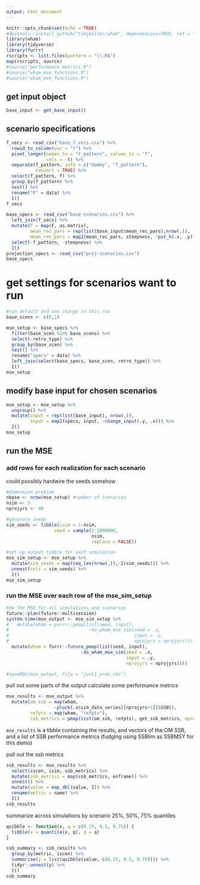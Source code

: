 ```yaml
---
output: html_document
---
```


```r
knitr::opts_chunk$set(echo = TRUE)
#devtools::install_github("timjmiller/wham", dependencies=TRUE, ref = "om_mode")
library(wham)
library(tidyverse)
library(furrr)
rscripts <- list.files(pattern = "\\.R$")
map(rscripts, source)
#source("performance_metrics.R")
#source("wham_mse_functions.R")
#source("wham_mse_functions.R")
```

## get input object

```r
base_input <- get_base_input()

```

## scenario specifications

```r
f_vecs <- read_csv("base_f_vecs.csv") %>% 
  rowid_to_column(var = "t") %>% 
  pivot_longer(names_to = "f_pattern", values_to = "f",
               cols = -t) %>% 
  separate(f_pattern, into = c("dummy", "f_pattern"),
           convert = TRUE) %>% 
  select(f_pattern, f) %>% 
  group_by(f_pattern) %>% 
  nest() %>% 
  rename("F" = data) %>% 
  I()
f_vecs

base_specs <- read_csv("base-scenarios.csv") %>% 
  left_join(f_vecs) %>% 
  mutate(F = map(F, as.matrix),
         mean_rec_pars = rep(list(base_input$mean_rec_pars),nrow(.)),
         mean_rec_pars = map2(mean_rec_pars, steepness, ~put_h(.x, .y))) %>% 
  select(-f_pattern, -steepness) %>% 
  I()
projection_specs <- read_csv("proj-scenarios.csv")
base_specs
```

# get settings for scenarios want to run
```r
#run default and one change in this run
base_scens <- c(0,1)

mse_setup <- base_specs %>% 
  filter(base_scen %in% base_scens) %>% 
  select(-retro_type) %>% 
  group_by(base_scen) %>% 
  nest() %>% 
  rename("specs" = data) %>% 
  left_join(select(base_specs, base_scen, retro_type)) %>% 
  I()
mse_setup
```


## modify base input for chosen scenarios
```r
mse_setup <- mse_setup %>% 
  ungroup() %>% 
  mutate(input = rep(list(base_input), nrow(.)),
         input = map2(specs, input, ~change_input(.y, .x))) %>% 
  I()
mse_setup
```


## run the MSE

### add rows for each realization for each scenario
could possibly hardwire the seeds somehow

```r
#dimension problem
nbase <- nrow(mse_setup) #number of scenarios
nsim <- 5
nprojyrs <- 40

#generate seeds
sim_seeds <- tibble(isim = 1:nsim,
                  seed = sample(1:1000000,
                                nsim,
                                replace = FALSE))

#set up output tibble for each simulation
mse_sim_setup <- mse_setup %>% 
  mutate(sim_seeds = map(seq_len(nrow(.)),~I(sim_seeds))) %>% 
  unnest(cols = sim_seeds) %>% 
  I()
mse_sim_setup
```  


### run the MSE over each row of the mse_sim_setup

```r
#do the MSE for all simulations and scenarios
future::plan(future::multisession)
system.time(mse_output <- mse_sim_setup %>% 
#   mutate(wham = purrr::pmap(list(seed, input),
#                              ~do_wham_mse_sim(seed = .x,
#                                               input = .y,
#                                               nprojyrs = nprojyrs)))
  mutate(wham = furrr::future_pmap(list(seed, input),
                            ~do_wham_mse_sim(seed = .x,
                                             input = .y,
                                             nprojyrs = nprojyrs))))

#saveRDS(mse_output, file = "just1_srds.rds")
```

pull out some parts of the output
calculate some performance metrics

```r
mse_results <- mse_output %>% 
  mutate(om_ssb = map(wham,
                  ~pluck(.x$sim_data_series[[nprojyrs+1]]$SSB)),
         refpts = map(wham, "refpts"),
         ssb_metrics = pmap(list(om_ssb, refpts), get_ssb_metrics, nprojyrs = nprojyrs))
```

`mse_results` is a tibble containing the results, and vectors of the OM SSB, and a list of SSB performance metrics (fudging using SSBlim as SSBMSY for this demo)

pull out the ssb metrics

```r
ssb_results <- mse_results %>% 
  select(iscen, isim, ssb_metrics) %>% 
  mutate(ssb_metrics = map(ssb_metrics, enframe)) %>% 
  unnest() %>% 
  mutate(value = map_dbl(value, I)) %>% 
  rename(metric = name) %>% 
  I()
ssb_results
```

summarize across simulations by scenario
25%, 50%, 75% quantiles
```r
quibble <- function(x, q = c(0.25, 0.5, 0.75)) {
  tibble(x = quantile(x, q), q = q)
}

ssb_summary <- ssb_results %>% 
  group_by(metric, iscen) %>% 
  summarise(y = list(quibble(value, c(0.25, 0.5, 0.75)))) %>% 
  tidyr::unnest(y) %>% 
  I()
ssb_summary
```

